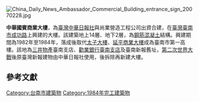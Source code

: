 {{Infobox building
| name               = 中華國賓商業大樓
| image              = Tainan_Taiwan_China-Daily-News-Ambassador-Commercial-Building-01.jpg
| image_size         = 250px
| caption            = 
| location           = {{ROC}}[[臺南市|臺南市]][[北區_(臺南市)|北區]]
| start_date         = 1982年
| completion_date    = 1984年
| building_type      = [[旅館|旅館]]、[[辦公|辦公]]
| architectural      = 
| roof               = {{convert|45.55|m|ft|abbr=on}}{{r|使照}}
| top_floor          = 
| observatory        = 
| floor_count        = 地上14層，地下3層
| cost               = 
| architect          = 錢紹明{{r|傅朝卿}}
| developer          = 
| main_contractor    = 
| latd  = 
| longd = 
| iso_region         = 
| coordinates_display= title
| references         = {{r|使照}}
}}
[[File:China_Daily_News_Ambassador_Commercial_Building_entrance_sign_20070228.jpg|thumb]]
{{coord|22|59|52|N|120|12|41|E|type:landmark|display=title}}

'''中華國賓商業大樓'''，為[[中華日報|臺灣中華日報社]]與尚業營造工程公司出資合建，在[[臺灣|臺灣]][[臺南市|臺南市]][[成功路|成功路]]上興建的大樓。該建築地上14層、地下2層，為[[鋼筋混凝土|鋼筋混凝土]]結構。興建期間為1982年至1984年，落成後取代[[太子大樓|太子大樓]]、[[延平商業大樓|延平商業大樓]]成為臺南市第一高樓{{r|使照|裁判書}}。該地為[[三井物產|三井物產]]臺南支店、[[原日本勸業銀行臺南支店|勸業銀行臺南支店]]及臺南新報舊址，[[第二次世界大戰|第二次世界大戰]]後原臺灣新報建物由中華日報社使用，後拆除再新建大樓{{R|周美香}}。

==參考文獻==
{{reflist|refs=
<ref name="使照">{{cite book|author=[[臺南市政府|臺南市政府]]|title=〈(73)南工字第081308號〉|date=1984-12-28}}</ref>
<ref name="裁判書">〈89年台上字第1476號〉，《最高法院民事裁判書彙編》 第40期 350-358 頁</ref>
<ref name="傅朝卿">{{cite book|author=[[傅朝卿|傅朝卿]]|date=1996|title=《光復後台南市現代建築》|publisher=台南市政府文化局|isbn=9789570080681|page=頁13}}</ref>
<ref name="周美香">{{cite book|author=周美香|title=《府城今昔》 |publisher=台南市政府 |location= |isbn= |page=162頁|date=2004-12}}</ref>
}}

{{commons category|China Daily News Ambassador Commercial Building}}

{{Taiwanese building-stub}}
[[Category:台南市建築物|Category:台南市建築物]]
[[Category:1984年完工建築物|Category:1984年完工建築物]]